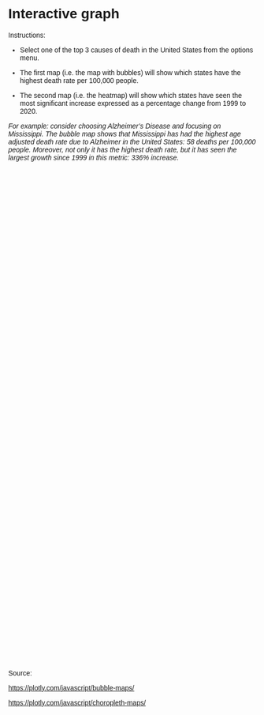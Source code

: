 # Interactive graph

Instructions:

-   Select one of the top 3 causes of death in the United States from the options menu.

-   The first map (i.e. the map with bubbles) will show which states have the highest death rate per 100,000 people.

-   The second map (i.e. the heatmap) will show which states have seen the most significant increase expressed as a percentage change from 1999 to 2020.

<!--
    -   If in 1999 1 person was dying from Cancer and in 2020 2 were dying because of Cancer, then the growth has been 100% in the death rate.
-->
*For example: consider choosing Alzheimer's Disease and focusing on Mississippi. The bubble map shows that Mississippi has had the highest age adjusted death rate due to Alzheimer in the United States: 58 deaths per 100,000 people. Moreover, not only it has the highest death rate, but it has seen the largest growth since 1999 in this metric: 336% increase.*
<!--
-   Although not visible in this interactive chart, we provided an explanaition in the results section: race could explain the differences.
-->

```{=html}
<style>
  * {
    font-family: sans-serif;
  }
</style>
```
::: {#slicer}
:::

::: {#plot style="width: 800; height: 500px;"}
:::

::: {#plot2 style="width: 800px; height: 500px;"}
:::

```{=html}
<script src="plotly-2.27.0.min.js""></script>
<script src="https://cdn.jsdelivr.net/npm/d3@7"></script>
```
```{=html}
<script src="scripts/myscript.js"></script>
```
Source:

<https://plotly.com/javascript/bubble-maps/>

<https://plotly.com/javascript/choropleth-maps/>

